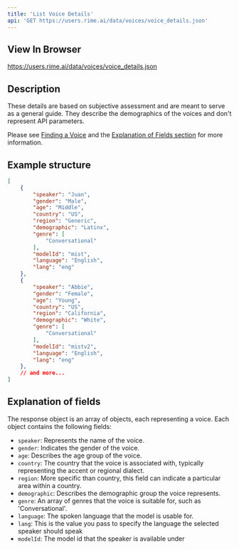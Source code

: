 ```yaml
---
title: 'List Voice Details'
api: 'GET https://users.rime.ai/data/voices/voice_details.json'
---
```


## View In Browser

https://users.rime.ai/data/voices/voice_details.json

## Description

These details are based on subjective assessment and are meant to serve as a general guide. They describe the demographics of the voices and don't represent API parameters.

Please see [Finding a Voice](https://rimelabs.mintlify.app/api-reference/voices) and the [Explanation of Fields section](#explanation-of-fields) for more information.


## Example structure

```json
[
    {
        "speaker": "Juan",
        "gender": "Male",
        "age": "Middle",
        "country": "US",
        "region": "Generic",
        "demographic": "Latinx",
        "genre": [
            "Conversational"
        ],
        "modelId": "mist",
        "language": "English",
        "lang": "eng"
    },
    {
        "speaker": "Abbie",
        "gender": "Female",
        "age": "Young",
        "country": "US",
        "region": "California",
        "demographic": "White",
        "genre": [
            "Conversational"
        ],
        "modelId": "mistv2",
        "language": "English",
        "lang": "eng"
    },
    // and more...
]
```

## Explanation of fields
The response object is an array of objects, each representing a voice. Each object contains the following fields:
- `speaker`: Represents the name of the voice.
- `gender`: Indicates the gender of the voice.
- `age`: Describes the age group of the voice.
- `country`: The country that the voice is associated with, typically representing the accent or regional dialect.
- `region`: More specific than country, this field can indicate a particular area within a country.
- `demographic`: Describes the demographic group the voice represents.
- `genre`: An array of genres that the voice is suitable for, such as 'Conversational'.
- `language`: The spoken language that the model is usable for.
- `lang`: This is the value you pass to specify the language the selected speaker should speak
- `modelId`: The model id that the speaker is available under
